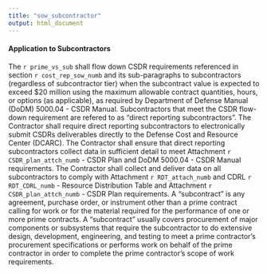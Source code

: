 ```yaml
---
title: "sow_subcontractor"
output: html_document
---
```


#### Application to Subcontractors
The `r prime_vs_sub` shall flow down CSDR requirements referenced in section `r cost_rep_sow_numb` and its sub-paragraphs to subcontractors (regardless of subcontractor tier) when the subcontract value is expected to exceed \$20 million using the maximum allowable contract quantities, hours, or options (as applicable), as required by Department of Defense Manual (DoDM) 5000.04 - CSDR Manual. Subcontractors that meet the CSDR flow-down requirement are refered to as "direct reporting subcontractors". The Contractor shall require direct reporting subcontractors to electronically submit CSDRs deliverables directly to the Defense Cost and Resource Center (DCARC). The Contractor shall ensure that direct reporting subcontractors collect data in sufficient detail to meet Attachment `r CSDR_plan_attch_numb` - CSDR Plan and DoDM 5000.04 - CSDR Manual requirements. The Contractor shall collect and deliver data on all subcontractors to comply with Attachment `r RDT_attach_numb` and CDRL `r RDT_CDRL_numb` - Resource Distribution Table and Attachment `r CSDR_plan_attch_numb` - CSDR Plan requirements. A “subcontract” is any agreement, purchase order, or instrument other than a prime contract calling for work or for the material required for the performance of one or more prime contracts. A “subcontract” usually covers procurement of major components or subsystems that require the subcontractor to do extensive design, development, engineering, and testing to meet a prime contractor’s procurement specifications or performs work on behalf of the prime contractor in order to complete the prime contractor’s scope of work requirements.  
